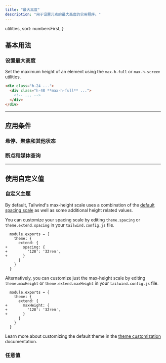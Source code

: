 ```yaml
---
title: "最大高度"
description: "用于设置元素的最大高度的实用程序。"
---
```



  utilities,
  sort: numbersFirst,
}

## 基本用法

### 设置最大高度

Set the maximum height of an element using the `max-h-full` or `max-h-screen` utilities.

```html
<div class="h-24 ...">
  <div class="h-48 **max-h-full** ...">
    <!-- ... -->
  </div>
</div>
```

---

## <Heading ignore>应用条件</Heading>

### <Heading ignore>悬停、聚焦和其他状态</Heading>

<HoverFocusAndOtherStates defaultClass="h-48 max-h-full" featuredClass="max-h-screen" />

### <Heading ignore>断点和媒体查询</Heading>

<BreakpointsAndMediaQueries defaultClass="h-48 max-h-full" featuredClass="max-h-screen" />

---

## 使用自定义值

### 自定义主题

By default, Tailwind's max-height scale uses a combination of the [default spacing scale](/docs/customizing-spacing) as well as some additional height related values.

You can customize your spacing scale by editing `theme.spacing` or `theme.extend.spacing` in your `tailwind.config.js` file.

```diff-js {{ filename: 'tailwind.config.js' }}
  module.exports = {
    theme: {
      extend: {
+       spacing: {
+         '128': '32rem',
+       }
      }
    }
  }
```

Alternatively, you can customize just the max-height scale by editing `theme.maxHeight` or `theme.extend.maxHeight` in your `tailwind.config.js` file.

```diff-js {{ filename: 'tailwind.config.js' }}
  module.exports = {
    theme: {
      extend: {
+       maxHeight: {
+         '128': '32rem',
+       }
      }
    }
  }
```

Learn more about customizing the default theme in the [theme customization](/docs/theme#customizing-the-default-theme) documentation.

### 任意值

<ArbitraryValues property="max-height" featuredClass="max-h-[32rem]" />
